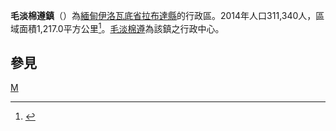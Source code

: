 {{Infobox settlement
|native_name = {{lang|my|မော်လမြိုင်ကျွန်းမြို့နယ်}}
|official_name = 毛淡棉遵鎮
|settlement_type = [[拉布達縣|拉布達縣]]行政區
|image_skyline = 
|image_map = 
|map_caption = 
|subdivision_type = 國家
|subdivision_name = {{flag|Burma}}
|subdivision_type1 = [[缅甸行政区划|省]]
|subdivision_name1 = [[伊洛瓦底省|伊洛瓦底省]]
|subdivision_type2 = [[縣_(緬甸)|縣]]
|subdivision_name2 = [[拉布達縣|拉布達縣]]
|subdivision_type3 = 行政中心
|subdivision_name3 = [[毛淡棉遵|毛淡棉遵]]
|unit_pref = 
|area_total_km2 = 1,217.0
|population_as_of = 2014
|population_footnotes =<ref name="citypopulation" />
|population = 311,340
|population_density_km2 = 255.83
|latNS = N
|latd = 16
|latm = 22
|lats = 55
|longEW = E
|longd = 95
|longm = 15
|longs = 33
|coordinates_display = inline,title
|coordinates_region = MM
|pushpin_map = Burma
|elevation_ft = 
|elevation_m = 
|timezone = [[Myanmar_Standard_Time|MST]]
|utc_offset = +6:30
|website =
}}

'''毛淡棉遵鎮'''（{{lang-my|မော်လမြိုင်ကျွန်းမြို့နယ်}}）為[[緬甸|緬甸]][[伊洛瓦底省|伊洛瓦底省]][[拉布達縣|拉布達縣]]的行政區。2014年人口311,340人，區域面積1,217.0平方公里<ref name="citypopulation">{{Cite web|title=Myanmar: Administrative Division (Districts and Townships) - Population Statistics, Charts and Map|url=https://www.citypopulation.de/en/myanmar/admin/|access-date=2022-03-25|work=www.citypopulation.de}}</ref>。[[毛淡棉遵|毛淡棉遵]]為該鎮之行政中心。

==參見==
{{Reflist}}
{{Ayeyarwady Division|state=collapsed}}
{{Myanmar-stub}}
[[Category:伊洛瓦底省鎮區|M]]
